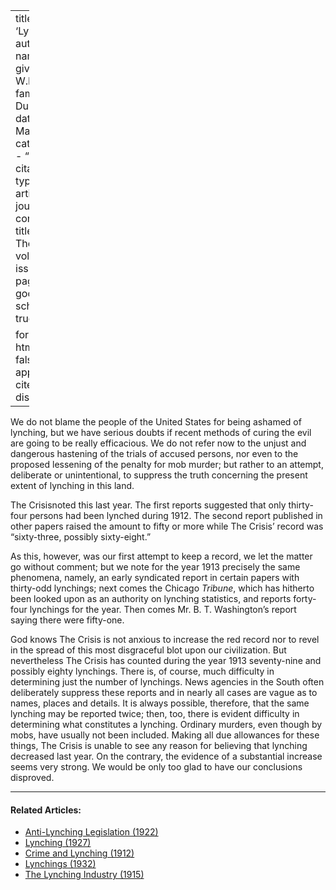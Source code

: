 
---
title: 'Lynching'
author:
  - name:
      given: W.E.B.
      family: Du Bois
date: Mar. 1914
categories: 
  - ""
citation: 
  type: article-journal
  container-title: The Crisis
  volume: 7
  issue: 5
  page: 239
google-scholar: true

format:
  html:
    toc: false
    appendix-cite-as: display
---


We do not blame the people of the United States for being ashamed of lynching, but we have serious doubts if recent methods of curing the evil are going to be really efficacious. We do not refer now to the unjust and dangerous hastening of the trials of accused persons, nor even to the proposed lessening of the penalty for mob murder; but rather to an attempt, deliberate or unintentional, to suppress the truth concerning the present extent of lynching in this land.

<span class = "small-caps">The Crisis</span>noted this last year. The first reports suggested that only thirty-four persons had been lynched during 1912. The second report published in other papers raised the amount to fifty or more while <span class = "small-caps">The Crisis</span>' record was "sixty-three, possibly sixty-eight."

As this, however, was our first attempt to keep a record, we let the matter go without comment; but we note for the year 1913 precisely the same phenomena, namely, an early syndicated report in certain papers with thirty-odd lynchings; next comes the Chicago *Tribune*, which has hitherto been looked upon as an authority on lynching statistics, and reports forty-four lynchings for the year. Then comes Mr. B. T. Washington's report saying there were fifty-one.

God knows <span class = "small-caps">The Crisis</span> is not anxious to increase the red record nor to revel in the spread of this most disgraceful blot upon our civilization. But nevertheless <span class = "small-caps">The Crisis</span> has counted during the year 1913 seventy-nine and possibly eighty lynchings. There is, of course, much difficulty in determining just the number of lynchings. News agencies in the South often deliberately suppress  these reports and in nearly all cases are vague as to names, places and details. It is always possible, therefore, that the same lynching may be reported twice; then, too, there is evident difficulty in determining what constitutes a lynching. Ordinary murders, even though by mobs, have usually not been included. Making all due allowances for these things, <span class = "small-caps">The Crisis</span> is unable to see any reason for believing that lynching decreased last year. On the contrary, the evidence of a substantial increase seems very strong. We would be only too glad to have our conclusions disproved.

<!-- Similar articles start here -->

<hr>
#### Related Articles:

* [Anti-Lynching Legislation (1922)](/Volumes/22/01/anti-lynching_legislation.html)
* [Lynching (1927)](/Volumes/33/04/lynching.html)
* [Crime and Lynching (1912)](/Volumes/03/03/crime_and_lynching.html)
* [Lynchings (1932)](/Volumes/39/02/lynchings.html)
* [The Lynching Industry (1915)](/Volumes/09/04/lynching_industry.html)

<!-- Similar articles end here -->